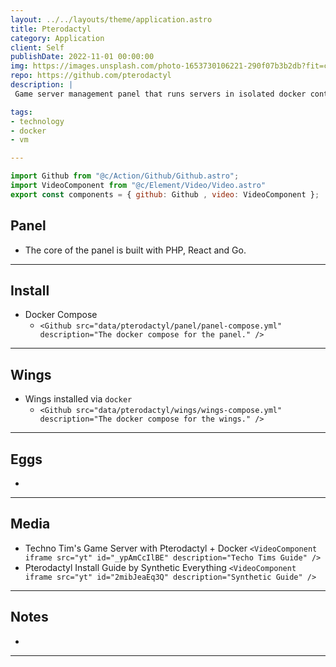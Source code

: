 ```yaml
---
layout: ../../layouts/theme/application.astro
title: Pterodactyl
category: Application
client: Self
publishDate: 2022-11-01 00:00:00
img: https://images.unsplash.com/photo-1653730106221-290f07b3b2db?fit=crop&w=1400&h=700&q=75
repo: https://github.com/pterodactyl
description: |
 Game server management panel that runs servers in isolated docker containers.

tags:
- technology
- docker
- vm

---
```


```javascript
import Github from "@c/Action/Github/Github.astro";
import VideoComponent from "@c/Element/Video/Video.astro"
export const components = { github: Github , video: VideoComponent };
```

## Panel

- The core of the panel is built with PHP, React and Go.

* * *

## Install

- Docker Compose
  - `<Github src="data/pterodactyl/panel/panel-compose.yml" description="The docker compose for the panel." />`

* * *

## Wings

- Wings installed via `docker`
  - `<Github src="data/pterodactyl/wings/wings-compose.yml" description="The docker compose for the wings." />`

* * *

## Eggs

-

* * *

## Media

- Techno Tim's Game Server with Pterodactyl + Docker
    `<VideoComponent iframe src="yt" id="_ypAmCcIlBE" description="Techo Tims Guide" />`
- Pterodactyl Install Guide by Synthetic Everything
    `<VideoComponent iframe src="yt" id="2mibJeaEq3Q" description="Synthetic Guide" />`

* * *

## Notes

-

* * *
